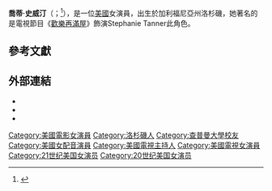 {{blpsources|time=2016-07-13T10:02:30+00:00}}
{{expand|time=2016-07-13T10:02:30+00:00}}
{{藝人
| 姓名     = 喬蒂·史威汀
| 英文名   = Jodie Sweetin
| 民族     = 白種人
| 出生日期 = {{Birth date and age|1982|1|19}}
|代表作=《[[歡樂再滿屋|歡樂再滿屋]]》| type=女演員
| 图片     = File:WW Chicago 2015 - Jodie Sweetin 01 (21038113562).jpg
| 图片尺寸 = 250px
| 图片简介 = 
| 国籍     = {{USA}}
| 出生地点 = [[美國|美國]][[加利福尼亞州|加利福尼亞州]][[洛杉磯|洛杉磯]]
| 职业     = 演员
| 语言     = [[英语|英语]]
| 活跃年代 = 1987年至今
| imdb     = 0842332
}}

'''喬蒂·史威汀'''（{{lang-en|Jodie Sweetin}}；{{bd|1982年|1月19日|||catIdx=S}}<ref>{{Cite web |url=http://www.biography.com/people/jodie-sweetin-466892 |title=存档副本 |accessdate=2016-07-13 |archive-date=2018-07-09 |archive-url=https://web.archive.org/web/20180709153810/https://www.biography.com/people/jodie-sweetin-466892 |dead-url=no }}</ref>），是一位[[美國|美國]]女演員，出生於加利福尼亞州洛杉磯，她著名的是電視節目《[[歡樂再滿屋|歡樂再滿屋]]》飾演Stephanie Tanner此角色。

==參考文獻==
{{Reflist}}

==外部連結==
{{Commons category|Jodie Sweetin}}
* {{IMDb name|0842332}}
* {{twitter|JodieSweetin}}
* {{instagram|jodiesweetin}}

{{Authority control}}
{{DEFAULTSORT: Sweetin, Jodi}}
[[Category:美國電影女演員|Category:美國電影女演員]]
[[Category:洛杉磯人|Category:洛杉磯人]]
[[Category:查普曼大學校友|Category:查普曼大學校友]]
[[Category:美國女配音演員|Category:美國女配音演員]]
[[Category:美國電視主持人|Category:美國電視主持人]]
[[Category:美國電視女演員|Category:美國電視女演員]]
[[Category:21世纪美国女演员|Category:21世纪美国女演员]]
[[Category:20世纪美国女演员|Category:20世纪美国女演员]]